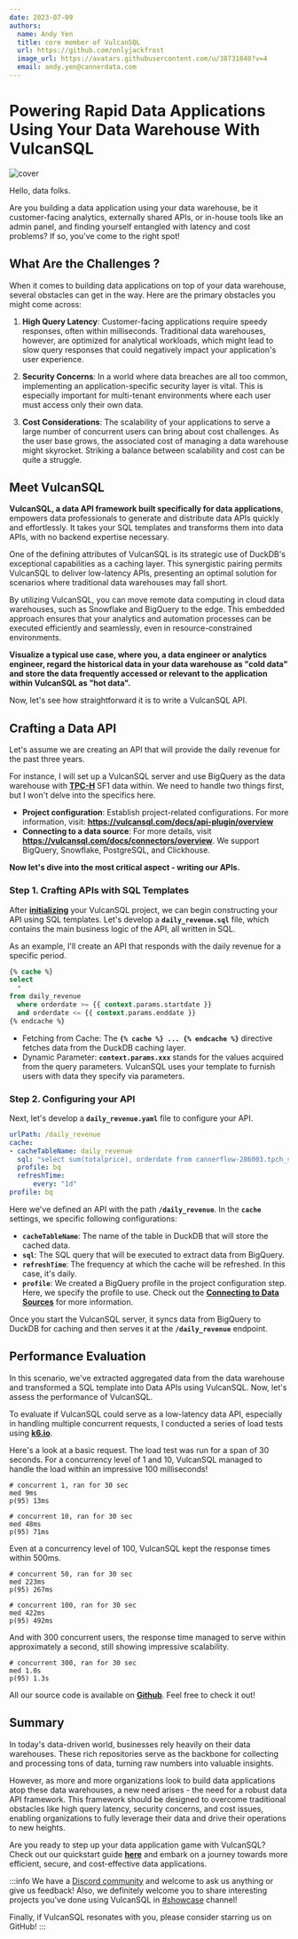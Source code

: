 ```yaml
---
date: 2023-07-09
authors:
  name: Andy Yen
  title: core member of VulcanSQL
  url: https://github.com/onlyjackfrost
  image_url: https://avatars.githubusercontent.com/u/38731840?v=4
  email: andy.yen@cannerdata.com
---
```


# Powering Rapid Data Applications Using Your Data Warehouse With VulcanSQL

![cover](./static/cover-powering-rapid-data-apps-with-vulcansql.jpg)

Hello, data folks.

Are you building a data application using your data warehouse, be it customer-facing analytics, externally shared APIs, or in-house tools like an admin panel, and finding yourself entangled with latency and cost problems? If so, you've come to the right spot!

## What Are the Challenges ?
When it comes to building data applications on top of your data warehouse, several obstacles can get in the way. Here are the primary obstacles you might come across:

1. **High Query Latency**:
Customer-facing applications require speedy responses, often within milliseconds. Traditional data warehouses, however, are optimized for analytical workloads, which might lead to slow query responses that could negatively impact your application's user experience.

2. **Security Concerns**:
In a world where data breaches are all too common, implementing an application-specific security layer is vital. This is especially important for multi-tenant environments where each user must access only their own data.

3. **Cost Considerations**:
The scalability of your applications to serve a large number of concurrent users can bring about cost challenges. As the user base grows, the associated cost of managing a data warehouse might skyrocket. Striking a balance between scalability and cost can be quite a struggle.

<!--truncate-->
## Meet VulcanSQL

**VulcanSQL, a data API framework built specifically for data applications**, empowers data professionals to generate and distribute data APIs quickly and effortlessly. It takes your SQL templates and transforms them into data APIs, with no backend expertise necessary.

One of the defining attributes of VulcanSQL is its strategic use of DuckDB's exceptional capabilities as a caching layer. This synergistic pairing permits VulcanSQL to deliver low-latency APIs, presenting an optimal solution for scenarios where traditional data warehouses may fall short.

By utilizing VulcanSQL, you can move remote data computing in cloud data warehouses, such as Snowflake and BigQuery to the edge. This embedded approach ensures that your analytics and automation processes can be executed efficiently and seamlessly, even in resource-constrained environments.

**Visualize a typical use case, where you, a data engineer or analytics engineer, regard the historical data in your data warehouse as "cold data" and store the data frequently accessed or relevant to the application within VulcanSQL as "hot data".**

Now, let's see how straightforward it is to write a VulcanSQL API.

## Crafting a Data API
Let's assume we are creating an API that will provide the daily revenue for the past three years.

For instance, I will set up a VulcanSQL server and use BigQuery as the data warehouse with **[TPC-H](http://www.tpc.org/tpch/)** SF1 data within. We need to handle two things first, but I won't delve into the specifics here.
- **Project configuration**: Establish project-related configurations. For more information, visit: **https://vulcansql.com/docs/api-plugin/overview**
- **Connecting to a data source**: For more details, visit **https://vulcansql.com/docs/connectors/overview**. We support BigQuery, Snowflake, PostgreSQL, and Clickhouse.

**Now let's dive into the most critical aspect - writing our APIs.**

### Step 1. Crafting APIs with SQL Templates

After **[initializing](https://vulcansql.com/docs/develop/init)** your VulcanSQL project, we can begin constructing your API using SQL templates. Let's develop a **`daily_revenue.sql`** file, which contains the main business logic of the API, all written in SQL.

As an example, I'll create an API that responds with the daily revenue for a specific period.

```sql
{% cache %}
select
  *
from daily_revenue
  where orderdate >= {{ context.params.startdate }}
  and orderdate <= {{ context.params.enddate }}
{% endcache %}
```

- Fetching from Cache: The **`{% cache %} ... {% endcache %}`** directive fetches data from the DuckDB caching layer.
- Dynamic Parameter: **`context.params.xxx`** stands for the values acquired from the query parameters. VulcanSQL uses your template to furnish users with data they specify via parameters.

### Step 2. Configuring your API

Next, let's develop a **`daily_revenue.yaml`** file to configure your API.

```yaml
urlPath: /daily_revenue
cache:
- cacheTableName: daily_revenue
  sql: "select sum(totalprice), orderdate from cannerflow-286003.tpch_sf1.orders where orderdate >= '1996-01-01' group by orderdate "
  profile: bq
  refreshTime:
      every: "1d"
profile: bq
```

Here we've defined an API with the path **`/daily_revenue`**. In the **`cache`** settings, we specific following configurations:
* **`cacheTableName`**: The name of the table in DuckDB that will store the cached data.
* **`sql`**: The SQL query that will be executed to extract data from BigQuery.
* **`refreshTime`**: The frequency at which the cache will be refreshed. In this case, it's daily.
* **`profile`**: We created a BigQuery profile in the project configuration step. Here, we specify the profile to use. Check out the **[Connecting to Data Sources](https://vulcansql.com/docs/connectors/overview)** for more information.

Once you start the VulcanSQL server, it syncs data from BigQuery to DuckDB for caching and then serves it at the **`/daily_revenue`** endpoint.

## Performance Evaluation

In this scenario, we've extracted aggregated data from the data warehouse and transformed a SQL template into Data APIs using VulcanSQL. Now, let's assess the performance of VulcanSQL.

To evaluate if VulcanSQL could serve as a low-latency data API, especially in handling multiple concurrent requests, I conducted a series of load tests using **[k6.io](https://k6.io/)**.

Here's a look at a basic request. The load test was run for a span of 30 seconds. For a concurrency level of 1 and 10, VulcanSQL managed to handle the load within an impressive 100 milliseconds!

```
# concurrent 1, ran for 30 sec
med 9ms
p(95) 13ms

# concurrent 10, ran for 30 sec
med 48ms
p(95) 71ms
```

Even at a concurrency level of 100, VulcanSQL kept the response times within 500ms.

```
# concurrent 50, ran for 30 sec
med 223ms
p(95) 267ms

# concurrent 100, ran for 30 sec
med 422ms
p(95) 492ms
```

And with 300 concurrent users, the response time managed to serve within approximately a second, still showing impressive scalability.

```
# concurrent 300, ran for 30 sec
med 1.0s
p(95) 1.3s
```

All our source code is available on **[Github](https://github.com/Canner/vulcan-sql-examples/tree/main/daily-revenue)**. Feel free to check it out!

## Summary

In today's data-driven world, businesses rely heavily on their data warehouses. These rich repositories serve as the backbone for collecting and processing tons of data, turning raw numbers into valuable insights.

However, as more and more organizations look to build data applications atop these data warehouses, a new need arises - the need for a robust data API framework. This framework should be designed to overcome traditional obstacles like high query latency, security concerns, and cost issues, enabling organizations to fully leverage their data and drive their operations to new heights.

Are you ready to step up your data application game with VulcanSQL? Check out our quickstart guide **[here](https://vulcansql.com/docs/get-started/first-api)** and embark on a journey towards more efficient, secure, and cost-effective data applications.

:::info
We have a [Discord community](https://discord.gg/ztDz8DCmG4) and welcome to ask us anything or give us feedback! Also, we definitely welcome you to share interesting projects you've done using VulcanSQL in [#showcase](https://discord.com/channels/1017514410677391420/1017514410677391427) channel!

Finally, if VulcanSQL resonates with you, please consider starring us on GitHub!
:::

